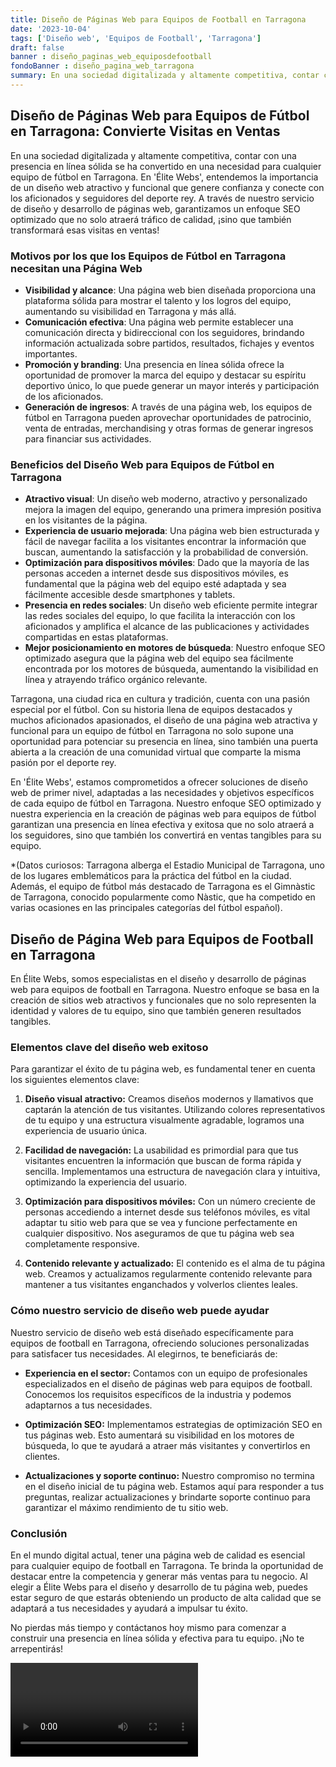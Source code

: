 ```yaml
---
title: Diseño de Páginas Web para Equipos de Football en Tarragona
date: '2023-10-04'
tags: ['Diseño web', 'Equipos de Football', 'Tarragona']
draft: false
banner : diseño_paginas_web_equiposdefootball
fondoBanner : diseño_pagina_web_tarragona
summary: En una sociedad digitalizada y altamente competitiva, contar con una presencia en línea sólida se ha convertido en una necesidad para cualquier equipo de fútbol en Tarragona. En 'Élite Webs', entendemos la importancia de un diseño web atractivo y funcional que genere confianza y conecte con los aficionados y seguidores del deporte rey. A través de nuestro servicio de diseño y desarrollo de páginas web, garantizamos un enfoque SEO optimizado que no solo atraerá tráfico de calidad, ¡sino que también transformará esas visitas en ventas!
---
```


## Diseño de Páginas Web para Equipos de Fútbol en Tarragona: Convierte Visitas en Ventas

En una sociedad digitalizada y altamente competitiva, contar con una presencia en línea sólida se ha convertido en una necesidad para cualquier equipo de fútbol en Tarragona. En 'Élite Webs', entendemos la importancia de un diseño web atractivo y funcional que genere confianza y conecte con los aficionados y seguidores del deporte rey. A través de nuestro servicio de diseño y desarrollo de páginas web, garantizamos un enfoque SEO optimizado que no solo atraerá tráfico de calidad, ¡sino que también transformará esas visitas en ventas!

### Motivos por los que los Equipos de Fútbol en Tarragona necesitan una Página Web

- **Visibilidad y alcance**: Una página web bien diseñada proporciona una plataforma sólida para mostrar el talento y los logros del equipo, aumentando su visibilidad en Tarragona y más allá.
- **Comunicación efectiva**: Una página web permite establecer una comunicación directa y bidireccional con los seguidores, brindando información actualizada sobre partidos, resultados, fichajes y eventos importantes.
- **Promoción y branding**: Una presencia en línea sólida ofrece la oportunidad de promover la marca del equipo y destacar su espíritu deportivo único, lo que puede generar un mayor interés y participación de los aficionados.
- **Generación de ingresos**: A través de una página web, los equipos de fútbol en Tarragona pueden aprovechar oportunidades de patrocinio, venta de entradas, merchandising y otras formas de generar ingresos para financiar sus actividades.

### Beneficios del Diseño Web para Equipos de Fútbol en Tarragona

- **Atractivo visual**: Un diseño web moderno, atractivo y personalizado mejora la imagen del equipo, generando una primera impresión positiva en los visitantes de la página.
- **Experiencia de usuario mejorada**: Una página web bien estructurada y fácil de navegar facilita a los visitantes encontrar la información que buscan, aumentando la satisfacción y la probabilidad de conversión.
- **Optimización para dispositivos móviles**: Dado que la mayoría de las personas acceden a internet desde sus dispositivos móviles, es fundamental que la página web del equipo esté adaptada y sea fácilmente accesible desde smartphones y tablets.
- **Presencia en redes sociales**: Un diseño web eficiente permite integrar las redes sociales del equipo, lo que facilita la interacción con los aficionados y amplifica el alcance de las publicaciones y actividades compartidas en estas plataformas.
- **Mejor posicionamiento en motores de búsqueda**: Nuestro enfoque SEO optimizado asegura que la página web del equipo sea fácilmente encontrada por los motores de búsqueda, aumentando la visibilidad en línea y atrayendo tráfico orgánico relevante.

Tarragona, una ciudad rica en cultura y tradición, cuenta con una pasión especial por el fútbol. Con su historia llena de equipos destacados y muchos aficionados apasionados, el diseño de una página web atractiva y funcional para un equipo de fútbol en Tarragona no solo supone una oportunidad para potenciar su presencia en línea, sino también una puerta abierta a la creación de una comunidad virtual que comparte la misma pasión por el deporte rey.

En 'Élite Webs', estamos comprometidos a ofrecer soluciones de diseño web de primer nivel, adaptadas a las necesidades y objetivos específicos de cada equipo de fútbol en Tarragona. Nuestro enfoque SEO optimizado y nuestra experiencia en la creación de páginas web para equipos de fútbol garantizan una presencia en línea efectiva y exitosa que no solo atraerá a los seguidores, sino que también los convertirá en ventas tangibles para su equipo.

*(Datos curiosos: Tarragona alberga el Estadio Municipal de Tarragona, uno de los lugares emblemáticos para la práctica del fútbol en la ciudad. Además, el equipo de fútbol más destacado de Tarragona es el Gimnàstic de Tarragona, conocido popularmente como Nàstic, que ha competido en varias ocasiones en las principales categorías del fútbol español).

<GifSeo />

<Cta />

## Diseño de Página Web para Equipos de Football en Tarragona

En Élite Webs, somos especialistas en el diseño y desarrollo de páginas web para equipos de football en Tarragona. Nuestro enfoque se basa en la creación de sitios web atractivos y funcionales que no solo representen la identidad y valores de tu equipo, sino que también generen resultados tangibles.

### Elementos clave del diseño web exitoso

Para garantizar el éxito de tu página web, es fundamental tener en cuenta los siguientes elementos clave:

1. **Diseño visual atractivo:** Creamos diseños modernos y llamativos que captarán la atención de tus visitantes. Utilizando colores representativos de tu equipo y una estructura visualmente agradable, logramos una experiencia de usuario única.

2. **Facilidad de navegación:** La usabilidad es primordial para que tus visitantes encuentren la información que buscan de forma rápida y sencilla. Implementamos una estructura de navegación clara y intuitiva, optimizando la experiencia del usuario.

3. **Optimización para dispositivos móviles:** Con un número creciente de personas accediendo a internet desde sus teléfonos móviles, es vital adaptar tu sitio web para que se vea y funcione perfectamente en cualquier dispositivo. Nos aseguramos de que tu página web sea completamente responsive.

4. **Contenido relevante y actualizado:** El contenido es el alma de tu página web. Creamos y actualizamos regularmente contenido relevante para mantener a tus visitantes enganchados y volverlos clientes leales.

### Cómo nuestro servicio de diseño web puede ayudar

Nuestro servicio de diseño web está diseñado específicamente para equipos de football en Tarragona, ofreciendo soluciones personalizadas para satisfacer tus necesidades. Al elegirnos, te beneficiarás de:

- **Experiencia en el sector:** Contamos con un equipo de profesionales especializados en el diseño de páginas web para equipos de football. Conocemos los requisitos específicos de la industria y podemos adaptarnos a tus necesidades.

- **Optimización SEO:** Implementamos estrategias de optimización SEO en tus páginas web. Esto aumentará su visibilidad en los motores de búsqueda, lo que te ayudará a atraer más visitantes y convertirlos en clientes.

- **Actualizaciones y soporte continuo:** Nuestro compromiso no termina en el diseño inicial de tu página web. Estamos aquí para responder a tus preguntas, realizar actualizaciones y brindarte soporte continuo para garantizar el máximo rendimiento de tu sitio web.

### Conclusión

En el mundo digital actual, tener una página web de calidad es esencial para cualquier equipo de football en Tarragona. Te brinda la oportunidad de destacar entre la competencia y generar más ventas para tu negocio. Al elegir a Élite Webs para el diseño y desarrollo de tu página web, puedes estar seguro de que estarás obteniendo un producto de alta calidad que se adaptará a tus necesidades y ayudará a impulsar tu éxito.

No pierdas más tiempo y contáctanos hoy mismo para comenzar a construir una presencia en línea sólida y efectiva para tu equipo. ¡No te arrepentirás!

<Video />

<CtaBot job='Equipos de Football' city='Tarragona'/>

<Gmaps query='Tarragona+españa+maps' />